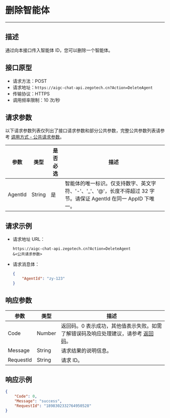 # 删除智能体

---

##  描述

通过向本接口传入智能体 ID，您可以删除一个智能体。

## 接口原型

- 请求方法：POST
- 请求地址：`https://aigc-chat-api.zegotech.cn?Action=DeleteAgent`
- 传输协议：HTTPS
- 调用频率限制：10 次/秒

## 请求参数

以下请求参数列表仅列出了接口请求参数和部分公共参数，完整公共参数列表请参考 [调用方式 - 公共请求参数](./../Accessing%20Server%20APIs.mdx#公共请求参数)。

| 参数               | 类型   | 是否必选 | 描述             |
|------------------|------|------|-------------------------|
| AgentId          | String | 是    | 智能体的唯一标识。仅支持数字、英文字符、'-'、'_'、'@'，长度不得超过 32 字节。<Note title="说明">请保证 AgentId 在同一 AppID 下唯一。</Note>                                                              |

## 请求示例

- 请求地址 URL：

    ```https
    https://aigc-chat-api.zegotech.cn?Action=DeleteAgent
    &<公共请求参数>
    ```

- 请求消息体：
    ```json
    {
        "AgentId": "zy-123"
    }
    ```

## 响应参数

| 参数 | 类型 | 描述 |
|------|------|------|
| Code | Number | 返回码。0 表示成功，其他值表示失败。如需了解错误码及响应处理建议，请参考 [返回码](./../Return%20codes.mdx)。 |
| Message | String | 请求结果的说明信息。 |
| RequestId | String | 请求 ID。 |

## 响应示例

```json
{
    "Code": 0,
    "Message": "success",
    "RequestId": "1898302332764950528"
}
```


